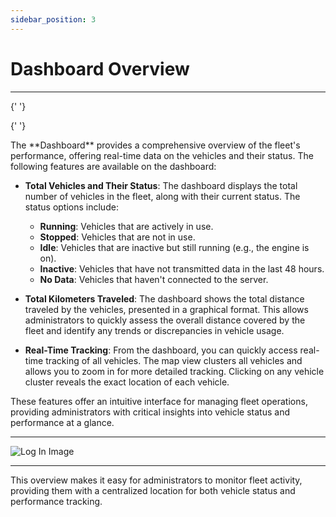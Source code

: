 ```yaml
---
sidebar_position: 3
---
```


# Dashboard Overview

---


<Head>
  <meta charSet="UTF-8" />
  <meta name="viewport" content="width=device-width, initial-scale=1.0" />
  <title>Fleet Stack Dashboard Overview</title>
  <meta name="description" content="Explore the Fleet Stack Dashboard for a comprehensive overview of fleet performance, including real-time tracking and vehicle status insights." />
  <meta name="keywords" content="Fleet Stack, dashboard, fleet management, vehicle tracking, real-time data" />
  <meta name="author" content="Fleet Stack Team" />
  <meta name="robots" content="index, follow" />
  <link rel="canonical" href="https://docs.fleetstackglobal.com/mobile-application/Dashboard-Overview/" />
  
  <!-- Open Graph Metadata for social sharing -->
  <meta property="og:title" content="Fleet Stack Dashboard Overview" />
  <meta property="og:description" content="Explore the Fleet Stack Dashboard for a comprehensive overview of fleet performance, including real-time tracking and vehicle status insights." />
  <meta property="og:type" content="article" />
  <meta property="og:url" content="https://docs.fleetstackglobal.com/mobile-application/Dashboard-Overview/" />
  <meta property="og:image" content="https://docs.fleetstackglobal.com/assets/guide-images/Dashboard1.png" />
  
  <!-- Twitter Card Metadata -->
  <meta name="twitter:card" content="summary_large_image" />
  <meta name="twitter:title" content="Fleet Stack Dashboard Overview" />
  <meta name="twitter:description" content="Explore the Fleet Stack Dashboard for a comprehensive overview of fleet performance, including real-time tracking and vehicle status insights." />
  <meta name="twitter:image" content="https://docs.fleetstackglobal.com/assets/guide-images/Dashboard1.png" />

  <!-- Schema.org JSON-LD Markup -->

{' '}

<script type="application/ld+json">
  {`
      {
        "@context": "https://schema.org",
        "@type": "TechArticle",
        "mainEntityOfPage": {
          "@type": "WebPage",
          "@id": "https://docs.fleetstackglobal.com/mobile-application/Dashboard-Overview/"
        },
        "headline": "Fleet Stack Dashboard Overview",
        "description": "Explore the Fleet Stack Dashboard for a comprehensive overview of fleet performance, including real-time tracking and vehicle status insights.",
        "image": "https://docs.fleetstackglobal.com/assets/guide-images/Dashboard1.png",
        "author": {
          "@type": "Organization",
          "name": "Fleet Stack"
        },
        "publisher": {
          "@type": "Organization",
          "name": "Fleet Stack",
          "logo": {
            "@type": "ImageObject",
            "url": "https://fleetstackglobal.com"
          }
        }
      }
    `}
</script>

  <!-- Q&A Schema -->

{' '}

<script type="application/ld+json">
  {`
      {
        "@context": "https://schema.org",
        "@type": "QAPage",
        "mainEntity": [
          {
            "@type": "Question",
            "name": "What information does the Fleet Stack Dashboard provide?",
            "acceptedAnswer": {
              "@type": "Answer",
              "text": "The Fleet Stack Dashboard provides a comprehensive overview of fleet performance, including total vehicles and their status, total kilometers traveled, and real-time tracking of all vehicles."
            }
          },
          {
            "@type": "Question",
            "name": "How can I view the real-time location of vehicles?",
            "acceptedAnswer": {
              "@type": "Answer",
              "text": "From the dashboard, you can access real-time tracking of all vehicles. The map view clusters all vehicles and allows you to zoom in for more detailed tracking."
            }
          },
          {
            "@type": "Question",
            "name": "What are the status options available for vehicles on the dashboard?",
            "acceptedAnswer": {
              "@type": "Answer",
              "text": "The status options include Running, Stopped, Idle, Inactive, and No Data, providing insights into the current state of each vehicle."
            }
          },
          {
            "@type": "Question",
            "name": "How does the dashboard help in fleet management?",
            "acceptedAnswer": {
              "@type": "Answer",
              "text": "The dashboard offers an intuitive interface for managing fleet operations, providing administrators with critical insights into vehicle status and performance at a glance."
            }
          }
        ]
      }
    `}
</script>

</Head>
The **Dashboard** provides a comprehensive overview of the fleet's performance, offering real-time data on the vehicles and their status. The following features are available on the dashboard:

- **Total Vehicles and Their Status**: The dashboard displays the total number of vehicles in the fleet, along with their current status. The status options include:

  - **Running**: Vehicles that are actively in use.
  - **Stopped**: Vehicles that are not in use.
  - **Idle**: Vehicles that are inactive but still running (e.g., the engine is on).
  - **Inactive**: Vehicles that have not transmitted data in the last 48 hours.
  - **No Data**: Vehicles that haven't connected to the server.

- **Total Kilometers Traveled**: The dashboard shows the total distance traveled by the vehicles, presented in a graphical format. This allows administrators to quickly assess the overall distance covered by the fleet and identify any trends or discrepancies in vehicle usage.

- **Real-Time Tracking**: From the dashboard, you can quickly access real-time tracking of all vehicles. The map view clusters all vehicles and allows you to zoom in for more detailed tracking. Clicking on any vehicle cluster reveals the exact location of each vehicle.

These features offer an intuitive interface for managing fleet operations, providing administrators with critical insights into vehicle status and performance at a glance.

---

<div
  style={{
    display: 'flex',
    justifyContent: 'center',
    alignItems: 'center',
    height: '500px',
  }}
>
  <img
    src="/assets/guide-images/Dashboard1.png"
    alt="Log In Image"
    style={{
      width: '250px',
      border: '1px solid #ccc',
      borderRadius: '8px',
      boxShadow: '0 4px 6px rgba(0, 0, 0, 0.1)',
    }}
  />
</div>

---

This overview makes it easy for administrators to monitor fleet activity, providing them with a centralized location for both vehicle status and performance tracking.
